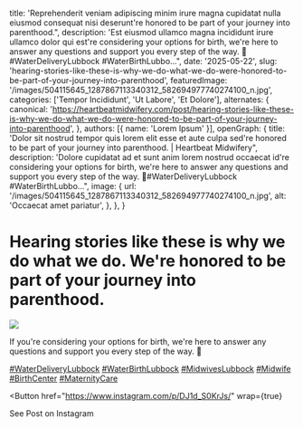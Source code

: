   title: 'Reprehenderit veniam adipiscing minim irure magna cupidatat nulla eiusmod consequat nisi deserunt're honored to be part of your journey into parenthood.",
  description: 'Est eiusmod ullamco magna incididunt irure ullamco dolor qui est're considering your options for birth, we're here to answer any questions and support you every step of the way. 🌺#WaterDeliveryLubbock #WaterBirthLubbo...",
  date: '2025-05-22',
  slug: 'hearing-stories-like-these-is-why-we-do-what-we-do-were-honored-to-be-part-of-your-journey-into-parenthood',
  featuredImage: '/images/504115645_1287867113340312_582694977740274100_n.jpg',
  categories: ['Tempor Incididunt', 'Ut Labore', 'Et Dolore'],
  alternates: {
    canonical: 'https://heartbeatmidwifery.com/post/hearing-stories-like-these-is-why-we-do-what-we-do-were-honored-to-be-part-of-your-journey-into-parenthood',
  },
  authors: [{ name: 'Lorem Ipsum' }],
  openGraph: {
    title: 'Dolor sit nostrud tempor quis lorem elit esse et aute culpa sed're honored to be part of your journey into parenthood. | Heartbeat Midwifery",
    description: 'Dolore cupidatat ad et sunt anim lorem nostrud occaecat id're considering your options for birth, we're here to answer any questions and support you every step of the way. 🌺#WaterDeliveryLubbock #WaterBirthLubbo...",
    image: {
      url: '/images/504115645_1287867113340312_582694977740274100_n.jpg',
      alt: 'Occaecat amet pariatur',
    },
  },
}


# Hearing stories like these is why we do what we do. We're honored to be part of your journey into parenthood.

<Image
  src="/images/504115645_1287867113340312_582694977740274100_n.jpg"
  size="large"
  wrap={true}
/>

If you're considering your options for birth, we're here to answer any questions and support you every step of the way. 🌺

[#WaterDeliveryLubbock](https://www.instagram.com/explore/tags/waterdeliverylubbock/) [#WaterBirthLubbock](https://www.instagram.com/explore/tags/waterbirthlubbock/) [#MidwivesLubbock](https://www.instagram.com/explore/tags/midwiveslubbock/) [#Midwife](https://www.instagram.com/explore/tags/midwife/) [#BirthCenter](https://www.instagram.com/explore/tags/birthcenter/) [#MaternityCare](https://www.instagram.com/explore/tags/maternitycare/)

<Button
  href="https://www.instagram.com/p/DJ1d_S0KrJs/"
  wrap={true}
>
  See Post on Instagram
</Button>
